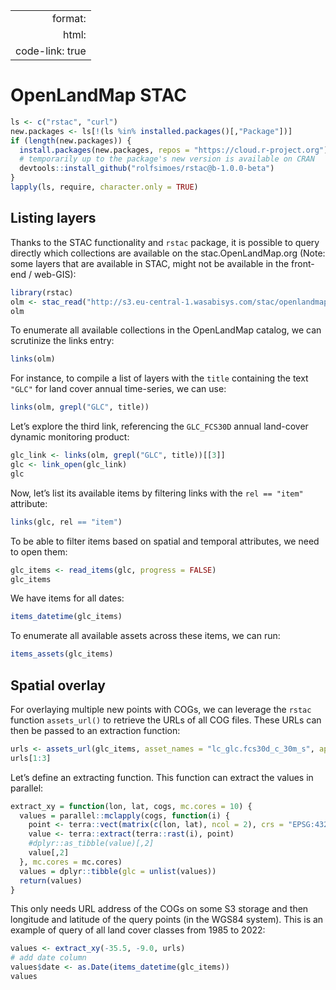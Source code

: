 
---
  format:
    html:
      code-link: true
---

# OpenLandMap STAC 

```r
ls <- c("rstac", "curl")
new.packages <- ls[!(ls %in% installed.packages()[,"Package"])]
if (length(new.packages)) {
  install.packages(new.packages, repos = "https://cloud.r-project.org")
  # temporarily up to the package's new version is available on CRAN
  devtools::install_github("rolfsimoes/rstac@b-1.0.0-beta")
}
lapply(ls, require, character.only = TRUE)
```

## Listing layers

Thanks to the STAC functionality and `rstac` package, it is possible to query directly 
which collections are available on the stac.OpenLandMap.org (Note: some layers that 
are available in STAC, might not be available in the front-end / web-GIS):

```r
library(rstac)
olm <- stac_read("http://s3.eu-central-1.wasabisys.com/stac/openlandmap/catalog.json")
olm
```

To enumerate all available collections in the OpenLandMap catalog, we can scrutinize the links entry:

```r
links(olm)
```

For instance, to compile a list of layers with the `title` containing the text `"GLC"` for land cover annual time-series, we can use:

```r
links(olm, grepl("GLC", title))
```

Let's explore the third link, referencing the `GLC_FCS30D` annual land-cover dynamic monitoring product:

```r
glc_link <- links(olm, grepl("GLC", title))[[3]]
glc <- link_open(glc_link)
glc
```

Now, let's list its available items by filtering links with the `rel == "item"` attribute:

```r
links(glc, rel == "item")
```

To be able to filter items based on spatial and temporal attributes, we need to open them:

```r
glc_items <- read_items(glc, progress = FALSE)
glc_items
```

We have items for all dates:

```r
items_datetime(glc_items)
```

To enumerate all available assets across these items, we can run:

```r
items_assets(glc_items)
```


## Spatial overlay

For overlaying multiple new points with COGs, we can leverage the `rstac` function `assets_url()` to retrieve the URLs of all COG files. These URLs can then be passed to an extraction function:

```r
urls <- assets_url(glc_items, asset_names = "lc_glc.fcs30d_c_30m_s", append_gdalvsi = TRUE)
urls[1:3]
```

Let's define an extracting function. This function can extract the values in parallel:

```r
extract_xy = function(lon, lat, cogs, mc.cores = 10) {
  values = parallel::mclapply(cogs, function(i) {
    point <- terra::vect(matrix(c(lon, lat), ncol = 2), crs = "EPSG:4326")
    value <- terra::extract(terra::rast(i), point)
    #dplyr::as_tibble(value)[,2]
    value[,2]
  }, mc.cores = mc.cores)
  values = dplyr::tibble(glc = unlist(values))
  return(values)
}
```

This only needs URL address of the COGs on some S3 storage and then longitude and 
latitude of the query points (in the WGS84 system). This is an example of query of 
all land cover classes from 1985 to 2022:

```r
values <- extract_xy(-35.5, -9.0, urls)
# add date column
values$date <- as.Date(items_datetime(glc_items))
values
```

